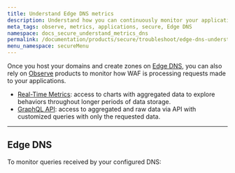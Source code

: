 ```yaml
---
title: Understand Edge DNS metrics
description: Understand how you can continuously monitor your applications through Azion Observe products.
meta_tags: observe, metrics, applications, secure, Edge DNS
namespace: docs_secure_understand_metrics_dns
permalink: /documentation/products/secure/troubleshoot/edge-dns-understand-metrics/
menu_namespace: secureMenu
---
```



Once you host your domains and create zones on [Edge DNS](/en/documentation/products/guides/secure/edge-dns-configure-main-settings/), you can also rely on [Observe](/en/documentation/products/observe/) products to monitor how WAF is processing requests made to your applications.

- [Real-Time Metrics](/en/documentation/products/observe/real-time-metrics/): access to charts with aggregated data to explore behaviors throughout longer periods of data storage.
- [GraphQL API](/en/documentation/devtools/graphql-api/overview/): access to aggregated and raw data via API with customized queries with only the requested data.

---

## Edge DNS

To monitor queries received by your configured DNS:

<LinkButton link="/en/documentation/products/observe/real-time-metrics/#edge-dns" label="view aggregated metrics" severity="secondary" /> <br></br>

<LinkButton link="/en/documentation/devtools/graphql-api/features/#datasets" label="query data" severity="secondary" /> <br /><br />
---

